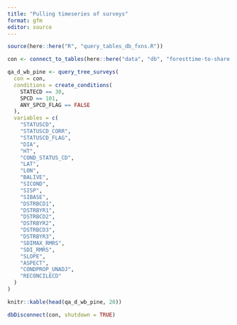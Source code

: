 ```yaml
---
title: "Pulling timeseries of surveys"
format: gfm
editor: source
---
```


```r

source(here::here("R", "query_tables_db_fxns.R"))

con <- connect_to_tables(here::here("data", "db", "foresttime-to-share.duckdb"))

```

```r



qa_d_wb_pine <- query_tree_surveys(
  con = con,
  conditions = create_conditions(
    STATECD == 30,
    SPCD == 101,
    ANY_SPCD_FLAG == FALSE
  ),
  variables = c(
    "STATUSCD",
    "STATUSCD_CORR",
    "STATUSCD_FLAG",
    "DIA",
    "HT",
    "COND_STATUS_CD",
    "LAT",
    "LON",
    "BALIVE",
    "SICOND",
    "SISP",
    "SIBASE",
    "DSTRBCD1",
    "DSTRBYR1",
    "DSTRBCD2",
    "DSTRBYR2",
    "DSTRBCD3",
    "DSTRBYR3",
    "SDIMAX_RMRS",
    "SDI_RMRS",
    "SLOPE",
    "ASPECT",
    "CONDPROP_UNADJ",
    "RECONCILECD"
  )
)

knitr::kable(head(qa_d_wb_pine, 20))

```

```r

dbDisconnect(con, shutdown = TRUE)

```